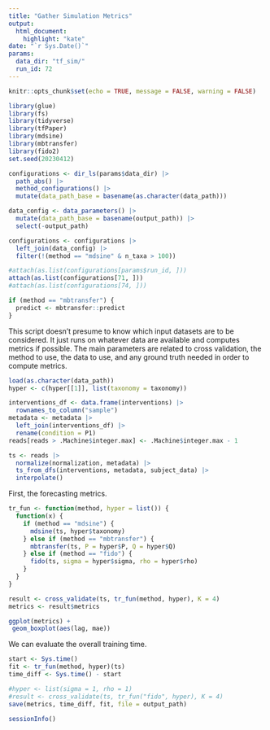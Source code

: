 ```yaml
---
title: "Gather Simulation Metrics"
output: 
  html_document:
    highlight: "kate"
date: "`r Sys.Date()`"
params:
  data_dir: "tf_sim/"
  run_id: 72
---
```


```r
knitr::opts_chunk$set(echo = TRUE, message = FALSE, warning = FALSE)
```

```r
library(glue)
library(fs)
library(tidyverse)
library(tfPaper)
library(mdsine)
library(mbtransfer)
library(fido2)
set.seed(20230412)
```

```r
configurations <- dir_ls(params$data_dir) |>
  path_abs() |>
  method_configurations() |>
  mutate(data_path_base = basename(as.character(data_path)))

data_config <- data_parameters() |>
  mutate(data_path_base = basename(output_path)) |>
  select(-output_path)

configurations <- configurations |>
  left_join(data_config) |>
  filter(!(method == "mdsine" & n_taxa > 100))

#attach(as.list(configurations[params$run_id, ]))
attach(as.list(configurations[71, ]))
#attach(as.list(configurations[74, ]))

if (method == "mbtransfer") {
  predict <- mbtransfer::predict
}
```

This script doesn't presume to know which input datasets are to be considered.
It just runs on whatever data are available and computes metrics if possible.
The main parameters are related to cross validation, the method to use, the data
to use, and any ground truth needed in order to compute metrics.

```r
load(as.character(data_path))
hyper <- c(hyper[[1]], list(taxonomy = taxonomy))

interventions_df <- data.frame(interventions) |>
  rownames_to_column("sample")
metadata <- metadata |>
  left_join(interventions_df) |>
  rename(condition = P1)
reads[reads > .Machine$integer.max] <- .Machine$integer.max - 1

ts <- reads |>
  normalize(normalization, metadata) |>
  ts_from_dfs(interventions, metadata, subject_data) |>
  interpolate()
```

First, the forecasting metrics.

```r
tr_fun <- function(method, hyper = list()) {
  function(x) {
    if (method == "mdsine") {
      mdsine(ts, hyper$taxonomy)
    } else if (method == "mbtransfer") {
      mbtransfer(ts, P = hyper$P, Q = hyper$Q)
    } else if (method == "fido") {
      fido(ts, sigma = hyper$sigma, rho = hyper$rho)
    }
  }
}

result <- cross_validate(ts, tr_fun(method, hyper), K = 4)
metrics <- result$metrics
```

```r
ggplot(metrics) +
 geom_boxplot(aes(lag, mae))
```

We can evaluate the overall training time.

```r
start <- Sys.time()
fit <- tr_fun(method, hyper)(ts)
time_diff <- Sys.time() - start
```

```r
#hyper <- list(sigma = 1, rho = 1)
#result <- cross_validate(ts, tr_fun("fido", hyper), K = 4)
save(metrics, time_diff, fit, file = output_path)
```

```r
sessionInfo()
```
